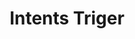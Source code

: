 ---
title: "Intents Triger"
description: "This API submits an intent."
openapi: post /intents/trigger
---